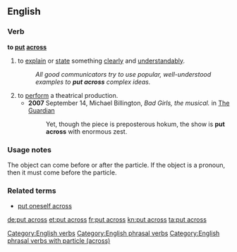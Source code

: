 ==English==

===Verb===
'''to [[put]] [[across]]'''

#to [[explain]] or [[state]] something [[clearly]] and [[understandably]].
#:''All good communicators try to use popular, well-understood examples to '''put across''' complex ideas.''
#to [[perform]] a theatrical production.
#*'''2007''' September 14,  Michael Billington, ''Bad Girls, the musical.'' in [[w:The Guardian|The Guardian]]
#*:Yet, though the piece is preposterous hokum, the show is '''put across''' with enormous zest.

===Usage notes===
The object can come before or after the particle. If the object is a pronoun, then it must come before the 
particle.

===Related terms===
*[[put oneself across]]

[[Category:English verbs]]
[[Category:English phrasal verbs]]
[[Category:English phrasal verbs with particle (across)]]

[[de:put across]]
[[et:put across]]
[[fr:put across]]
[[kn:put across]]
[[ta:put across]]